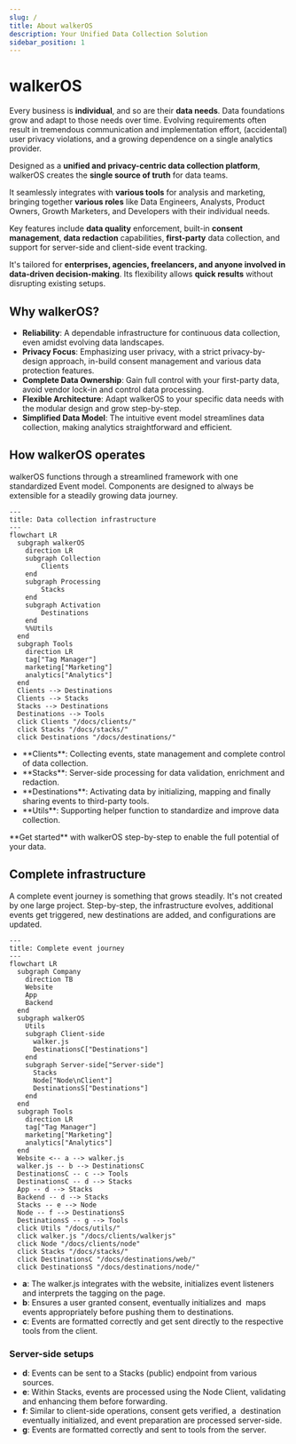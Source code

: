 ```yaml
---
slug: /
title: About walkerOS
description: Your Unified Data Collection Solution
sidebar_position: 1
---
```



# walkerOS

Every business is **individual**, and so are their **data needs**. Data
foundations grow and adapt to those needs over time. Evolving requirements often
result in tremendous communication and implementation effort, (accidental) user
privacy violations, and a growing dependence on a single analytics provider.

Designed as a **unified and privacy-centric data collection platform**, walkerOS
creates the **single source of truth** for data teams.

It seamlessly integrates with **various tools** for analysis and marketing,
bringing together **various roles** like Data Engineers, Analysts, Product
Owners, Growth Marketers, and Developers with their individual needs.

Key features include **data quality** enforcement, built-in **consent
management**, **data redaction** capabilities, **first-party** data collection,
and support for server-side and client-side event tracking.

It's tailored for **enterprises, agencies, freelancers, and anyone involved in
data-driven decision-making**. Its flexibility allows **quick results** without
disrupting existing setups.

## Why walkerOS?

- **Reliability**: A dependable infrastructure for continuous data collection,
  even amidst evolving data landscapes.
- **Privacy Focus**: Emphasizing user privacy, with a strict privacy-by-design
  approach, in-build consent management and various data protection features.
- **Complete Data Ownership**: Gain full control with your first-party data,
  avoid vendor lock-in and control data processing.
- **Flexible Architecture**: Adapt walkerOS to your specific data needs with the
  modular design and grow step-by-step.
- **Simplified Data Model**: The intuitive event model streamlines data
  collection, making analytics straightforward and efficient.

## How walkerOS operates

walkerOS functions through a streamlined framework with one
standardized&nbsp;<Link to="/docs/walkeros/event-model">Event model</Link>.
Components are designed to always be extensible for a steadily growing data
journey.

```mermaid
---
title: Data collection infrastructure
---
flowchart LR
  subgraph walkerOS
    direction LR
    subgraph Collection
        Clients
    end
    subgraph Processing
        Stacks
    end
    subgraph Activation
        Destinations
    end
    %%Utils
  end
  subgraph Tools
    direction LR
    tag["Tag Manager"]
    marketing["Marketing"]
    analytics["Analytics"]
  end
  Clients --> Destinations
  Clients --> Stacks
  Stacks --> Destinations
  Destinations --> Tools
  click Clients "/docs/clients/"
  click Stacks "/docs/stacks/"
  click Destinations "/docs/destinations/"
```

- <Link to="clients">**Clients**</Link>: Collecting events, state management and
  complete control of data collection.
- <Link to="stacks">**Stacks**</Link>: Server-side processing for data
  validation, enrichment and redaction.
- <Link to="destinations">**Destinations**</Link>: Activating data by
  initializing, mapping and finally sharing events to third-party tools.
- <Link to="utils">**Utils**</Link>: Supporting helper function to standardize
  and improve data collection.

<Link to="/docs/walkeros/getting-started">**Get started**</Link> with walkerOS step-by-step
to enable the full potential of your data.

## Complete infrastructure

A complete event journey is something that grows steadily. It's not created by
one large project. Step-by-step, the infrastructure evolves, additional events
get triggered, new destinations are added, and configurations are updated.

```mermaid
---
title: Complete event journey
---
flowchart LR
  subgraph Company
    direction TB
    Website
    App
    Backend
  end
  subgraph walkerOS
    Utils
    subgraph Client-side
      walker.js
      DestinationsC["Destinations"]
    end
    subgraph Server-side["Server-side"]
      Stacks
      Node["Node\nClient"]
      DestinationsS["Destinations"]
    end
  end
  subgraph Tools
    direction LR
    tag["Tag Manager"]
    marketing["Marketing"]
    analytics["Analytics"]
  end
  Website <-- a --> walker.js
  walker.js -- b --> DestinationsC
  DestinationsC -- c --> Tools
  DestinationsC -- d --> Stacks
  App -- d --> Stacks
  Backend -- d --> Stacks
  Stacks -- e --> Node
  Node -- f --> DestinationsS
  DestinationsS -- g --> Tools
  click Utils "/docs/utils/"
  click walker.js "/docs/clients/walkerjs"
  click Node "/docs/clients/node"
  click Stacks "/docs/stacks/"
  click DestinationsC "/docs/destinations/web/"
  click DestinationsS "/docs/destinations/node/"
```

- **a**: The&nbsp;<Link to="/docs/clients/walkerjs/">walker.js</Link> integrates
  with the
  website,&nbsp;<Link to="/docs/clients/walkerjs/commands#initialization">initializes</Link>
  event listeners and interprets
  the&nbsp;<Link to="/docs/clients/walkerjs/tagging">tagging</Link> on the page.
- **b**: Ensures a
  user&nbsp;<Link to="/docs/clients/walkerjs/commands#consent-management">granted
  consent</Link>,
  eventually&nbsp;<Link to="/docs/destinations/#init">initializes</Link> and
  &nbsp;<Link to="/docs/destinations/#mapping">maps</Link>
  events&nbsp;<Link to="/docs/destinations/#configuration">appropriately</Link>
  before&nbsp;<Link to="/docs/destinations/#push">pushing</Link> them
  to&nbsp;<Link to="/docs/destinations/web/">destinations</Link>.
- **c**: Events
  are&nbsp;<Link to="/docs/destinations/web/#create-your-own">formatted
  correctly</Link> and get sent directly to the respective tools from the
  client.

### Server-side setups

- **d**: Events can be sent to a&nbsp;<Link to="/docs/stacks/">Stacks</Link>
  (public) endpoint from various sources.
- **e**: Within&nbsp;<Link to="/docs/stacks/">Stacks</Link>, events are
  processed using the&nbsp;<Link to="/docs/clients/node/">Node Client</Link>,
  validating and enhancing them before forwarding.
- **f**: Similar to client-side operations, consent gets verified, a
  &nbsp;<Link to="/docs/destinations/node/">destination</Link>
  eventually&nbsp;<Link to="/docs/destinations/node/#init">initialized</Link>,
  and
  event&nbsp;<Link to="/docs/destinations/node/#custom-configuration">preparation</Link>
  are processed server-side.
- **g**: Events are formatted correctly and sent to tools from the server.
